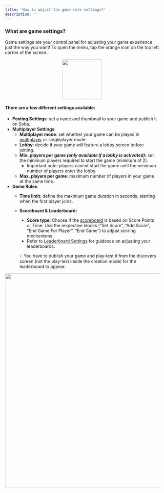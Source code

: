 ```yaml
---
title: 'How to adjust the game rule settings?'
description: ''
---
```


### What are game settings?
Game settings are your control panel for adjusting your game experience just the way you want! To open the menu, tap the orange icon on the top left corner of the screen.

<p align="center">
  <img width="130" noZoom src="https://i.imgur.com/TocBoa7.png" />
</p>

#### There are a few different settings available:

- **Posting Settings**: set a name and thumbnail to your game and publish it on Soba.
- **Multiplayer Settings**:
    - **Multiplayer mode**: set whether your game can be played in [multiplayer](https://wiki.soba.xyz/behavior-editor/game-logic/multiplayer) or singleplayer mode.
    - **Lobby**: decide if your game will feature a lobby screen before joining.
    - **Min. players per game *(only available if a lobby is activated)*:** set the minimum players required to start the game (minimum of 2).
        - Important note: players cannot start the game until the minimum number of players enter the lobby.
    - **Max. players per game**: maximum number of players in your game at the same time.
- **Game Rules**:
    - **Time limit:** define the maximum game duration in seconds, starting when the first player joins.
    - **Scoreboard & Leaderboard:**
        - **Score type**: Choose if the [scoreboard](https://wiki.soba.xyz/behavior-editor/game-logic/score) is based on Score Points or Time. Use the respective blocks (”Set Score”, “Add Score”, “End Game For Player”, “End Game”) to adjust scoring mechanisms.
        - Refer to [Leaderboard Settings](https://wiki.soba.xyz/behavior-editor/game-logic/leaderboards) for guidance on adjusting your leaderboards.
        
        💡 You have to publish your game and play-test it from the discovery screen (not the play-test inside the creation mode) for the leaderboard to appear.
        
<p align="center">
  <img width="700" noZoom src="https://i.imgur.com/Hg5q78C.png" />
</p>
